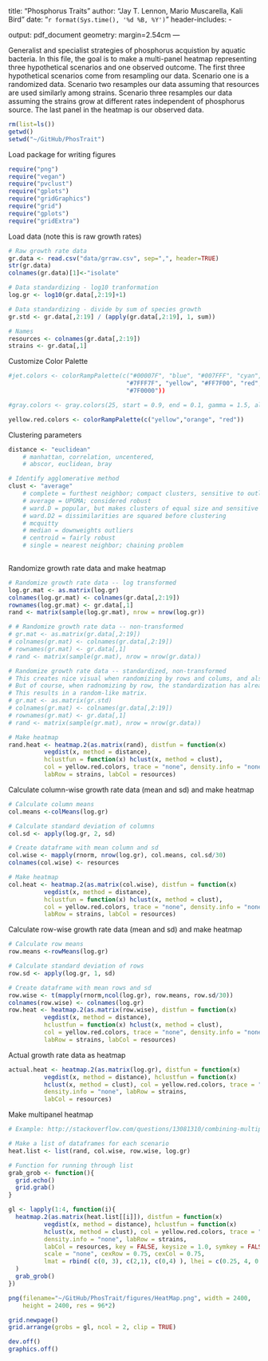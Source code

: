 title: "Phosphorus Traits"
author: "Jay T. Lennon, Mario Muscarella, Kali Bird"
date: "`r format(Sys.time(), '%d %B, %Y')`"
header-includes:
  - \usepackage{array}
output: pdf_document
geometry: margin=2.54cm
---

Generalist and specialist strategies of phosphorus acquistion by aquatic bacteria. In this file, the goal is to make a multi-panel heatmap representing three hypothetical scenarios and one observed outcome. The first three hypothetical scenarios come from resampling our data. Scenario one is a randomized data. Scenario two resamples our data assuming that resources are used similarly among strains. Scenario three resamples our data assuming the strains grow at different rates independent of phosphorus source. The last panel in the heatmap is our observed data.  

```r
rm(list=ls())
getwd()
setwd("~/GitHub/PhosTrait")
```

Load package for writing figures
```r
require("png")
require("vegan")
require("pvclust")
require("gplots")
require("gridGraphics")
require("grid")
require("gplots")
require("gridExtra")
```

Load data (note this is raw growth rates)
```r
# Raw growth rate data
gr.data <- read.csv("data/grraw.csv", sep=",", header=TRUE)
str(gr.data)
colnames(gr.data)[1]<-"isolate"

# Data standardizing - log10 tranformation
log.gr <- log10(gr.data[,2:19]+1)

# Data standardizing - divide by sum of species growth
gr.std <- gr.data[,2:19] / (apply(gr.data[,2:19], 1, sum))

# Names
resources <- colnames(gr.data[,2:19])
strains <- gr.data[,1]
```

Customize Color Palette
```r
#jet.colors <- colorRampPalette(c("#00007F", "blue", "#007FFF", "cyan", 
                                 "#7FFF7F", "yellow", "#FF7F00", "red", 
                                 "#7F0000"))

#gray.colors <- gray.colors(25, start = 0.9, end = 0.1, gamma = 1.5, alpha = 1)

yellow.red.colors <- colorRampPalette(c("yellow","orange", "red"))
```

Clustering parameters
```r
distance <- "euclidean" 
    # manhattan, correlation, uncentered,
    # abscor, euclidean, bray

# Identify agglomerative method
clust <- "average"   
    # complete = furthest neighbor; compact clusters, sensitive to outliers
    # average = UPGMA; considered robust
    # ward.D = popular, but makes clusters of equal size and sensitive to outliers
    # ward.D2 = dissimilarities are squared before clustering
    # mcquitty
    # median = downweights outliers
    # centroid = fairly robust
    # single = nearest neighbor; chaining problem
                    
```

Randomize growth rate data and make heatmap
```r
# Randomize growth rate data -- log transformed
log.gr.mat <- as.matrix(log.gr)
colnames(log.gr.mat) <- colnames(gr.data[,2:19])
rownames(log.gr.mat) <- gr.data[,1]
rand <- matrix(sample(log.gr.mat), nrow = nrow(log.gr))

# # Randomize growth rate data -- non-transformed
# gr.mat <- as.matrix(gr.data[,2:19])
# colnames(gr.mat) <- colnames(gr.data[,2:19])
# rownames(gr.mat) <- gr.data[,1]
# rand <- matrix(sample(gr.mat), nrow = nrow(gr.data))

# Randomize growth rate data -- standardized, non-transformed
# This creates nice visual when randomizing by rows and colums, and also when randomizing by column
# But of course, when radnomizing by row, the standardization has already effectively elminated strain variation
# This results in a random-like matrix. 
# gr.mat <- as.matrix(gr.std)
# colnames(gr.mat) <- colnames(gr.data[,2:19])
# rownames(gr.mat) <- gr.data[,1]
# rand <- matrix(sample(gr.mat), nrow = nrow(gr.data))

# Make heatmap
rand.heat <- heatmap.2(as.matrix(rand), distfun = function(x) 
          vegdist(x, method = distance),
          hclustfun = function(x) hclust(x, method = clust), 
          col = yellow.red.colors, trace = "none", density.info = "none", 
          labRow = strains, labCol = resources)
```

Calculate column-wise growth rate data (mean and sd) and make heatmap
```r
# Calculate column means
col.means <-colMeans(log.gr)

# Calculate standard deviation of columns
col.sd <- apply(log.gr, 2, sd)

# Create dataframe with mean column and sd
col.wise <- mapply(rnorm, nrow(log.gr), col.means, col.sd/30)
colnames(col.wise) <- resources

# Make heatmap
col.heat <- heatmap.2(as.matrix(col.wise), distfun = function(x) 
          vegdist(x, method = distance),
          hclustfun = function(x) hclust(x, method = clust), 
          col = yellow.red.colors, trace = "none", density.info = "none",
          labRow = strains, labCol = resources)
```

Calculate row-wise growth rate data (mean and sd) and make heatmap
```r
# Calculate row means
row.means <-rowMeans(log.gr)

# Calculate standard deviation of rows
row.sd <- apply(log.gr, 1, sd)

# Create dataframe with mean rows and sd
row.wise <- t(mapply(rnorm,ncol(log.gr), row.means, row.sd/30))
colnames(row.wise) <- colnames(log.gr)
row.heat <- heatmap.2(as.matrix(row.wise), distfun = function(x) 
          vegdist(x, method = distance),
          hclustfun = function(x) hclust(x, method = clust), 
          col = yellow.red.colors, trace = "none", density.info = "none",
          labRow = strains, labCol = resources)
```

Actual growth rate data as heatmap
```r
actual.heat <- heatmap.2(as.matrix(log.gr), distfun = function(x) 
          vegdist(x, method = distance), hclustfun = function(x) 
          hclust(x, method = clust), col = yellow.red.colors, trace = "none", 
          density.info = "none", labRow = strains, 
          labCol = resources)
```

Make multipanel heatmap
```r
# Example: http://stackoverflow.com/questions/13081310/combining-multiple-complex-plots-as-panels-in-a-single-figure

# Make a list of dataframes for each scenario
heat.list <- list(rand, col.wise, row.wise, log.gr)

# Function for running through list
grab_grob <- function(){
  grid.echo()
  grid.grab()
}

gl <- lapply(1:4, function(i){
  heatmap.2(as.matrix(heat.list[[i]]), distfun = function(x) 
          vegdist(x, method = distance), hclustfun = function(x) 
          hclust(x, method = clust), col = yellow.red.colors, trace = "none", 
          density.info = "none", labRow = strains, 
          labCol = resources, key = FALSE, keysize = 1.0, symkey = FALSE, 
          scale = "none", cexRow = 0.75, cexCol = 0.75,              
          lmat = rbind( c(0, 3), c(2,1), c(0,4) ), lhei = c(0.25, 4, 0.25 ),                 
  )
  grab_grob()
})

png(filename="~/GitHub/PhosTrait/figures/HeatMap.png", width = 2400, 
    height = 2400, res = 96*2)

grid.newpage()
grid.arrange(grobs = gl, ncol = 2, clip = TRUE)

dev.off()
graphics.off()
```
